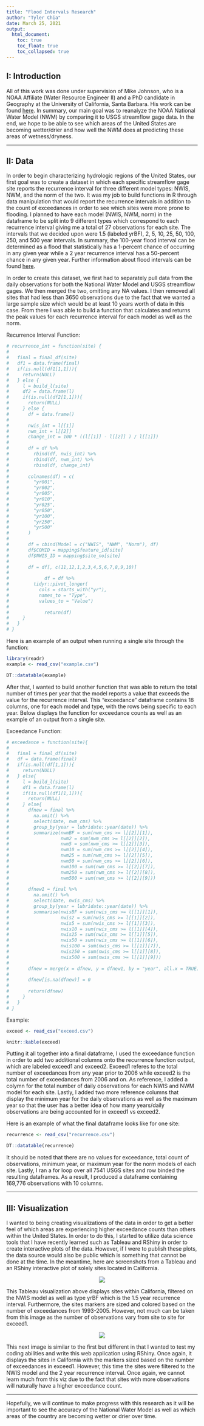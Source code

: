```yaml
---
title: "Flood Intervals Research"
author: "Tyler Chia"
date: March 25, 2021
output:
  html_document:
    toc: true
    toc_float: true
    toc_collapsed: true
---
```


## I: Introduction

All of this work was done under supervision of Mike Johnson, who is a NOAA Affiliate (Water Resource Engineer II) and a PhD candidate in Geography at the University of California, Santa Barbara.  His work can be found [here](https://mikejohnson51.github.io/index.html).  In summary, our main goal was to reanalyze the NOAA National Water Model (NWM) by comparing it to USGS streamflow gage data.  In the end, we hope to be able to see which areas of the United States are becoming wetter/drier and how well the NWM does at predicting these areas of wetness/dryness.

******

## II: Data

In order to begin characterizing hydrologic regions of the United States, our first goal was to create a dataset in which each specific streamflow gage site reports the recurrence interval for three different model types: NWIS, NWM, and the norm of the two.  It was my job to build functions in R through data manipulation that would report the recurrence intervals in addition to the count of exceedances in order to see which sites were more prone to flooding.  I planned to have each model (NWIS, NWM, norm) in the dataframe to be split into 9 different types which correspond to each recurrence interval giving me a total of 27 observations for each site.  The intervals that we decided upon were 1.5 (labeled yrBF), 2, 5, 10, 25, 50, 100, 250, and 500 year intervals.  In summary, the 100-year flood interval can be determined as a flood that statistically has a 1-percent chance of occurring in any given year while a 2 year recurrence interval has a 50-percent chance in any given year.  Further information about flood intervals can be found [here](https://www.usgs.gov/special-topic/water-science-school/science/100-year-flood?qt-science_center_objects=0#qt-science_center_objects).

In order to create this dataset, we first had to separately pull data from the daily observations for both the National Water Model and USGS streamflow gages.  We then merged the two, omitting any NA values.  I then removed all sites that had less than 3650 observations due to the fact that we wanted a large sample size which would be at least 10 years worth of data in this case.  From there I was able to build a function that calculates and returns the peak values for each recurrence interval for each model as well as the norm.  

Recurrence Interval Function:
```r
# recurrence_int = function(site) {
#   
#   final = final_df(site)
#   df1 = data.frame(final)
#   if(is.null(df1[1,1])){
#     return(NULL)
#   } else {
#     l = build_l(site)
#     df2 = data.frame(l)
#     if(is.null(df2[1,1])){
#       return(NULL)
#     } else {
#       df = data.frame()
#       
#       nwis_int = l[[1]]
#       nwm_int = l[[2]]
#       change_int = 100 * ((l[[1]] - l[[2]] ) / l[[1]])
#       
#       df = df %>% 
#         rbind(df, nwis_int) %>% 
#         rbind(df, nwm_int) %>% 
#         rbind(df, change_int) 
#       
#       colnames(df) = c(
#         "yr001",
#         "yr002",
#         "yr005",
#         "yr010",
#         "yr025",
#         "yr050",
#         "yr100",
#         "yr250",
#         "yr500"
#       )
#       
#       df = cbind(Model = c("NWIS", "NWM", "Norm"), df)
#       df$COMID = mapping$feature_id[site]
#       df$NWIS_ID = mapping$site_no[site]
#       
#       df = df[, c(11,12,1,2,3,4,5,6,7,8,9,10)]
#       
#             df = df %>% 
#         tidyr::pivot_longer(
#           cols = starts_with("yr"),
#           names_to = "Type",
#           values_to = "Value")
#       
#             return(df)
#     }
#   }
# }
```

Here is an example of an output when running a single site through the function:
```r
library(readr)
example <- read_csv("example.csv")

DT::datatable(example)
```

After that, I wanted to build another function that was able to return the total number of times per year that the model reports a value that exceeds the value for the recurrence interval.  This "exceedance" dataframe contains 18 columns, one for each model and type, with the rows being specific to each year. Below displays the function for exceedance counts as well as an example of an output from a single site.

Exceedance Function:
```r
# exceedance = function(site){
#   
#   final = final_df(site)
#   df = data.frame(final)
#   if(is.null(df[1,1])){
#     return(NULL)
#   } else{
#     l = build_l(site)
#     df1 = data.frame(l)
#     if(is.null(df1[1,1])){
#       return(NULL)
#     } else{
#       dfnew = final %>% 
#         na.omit() %>% 
#         select(date, nwm_cms) %>% 
#         group_by(year = lubridate::year(date)) %>% 
#         summarize(nwmBF = sum(nwm_cms >= l[[2]][1]),
#                   nwm2 = sum(nwm_cms >= l[[2]][2]),
#                   nwm5 = sum(nwm_cms >= l[[2]][3]),
#                   nwm10 = sum(nwm_cms >= l[[2]][4]),
#                   nwm25 = sum(nwm_cms >= l[[2]][5]),
#                   nwm50 = sum(nwm_cms >= l[[2]][6]),
#                   nwm100 = sum(nwm_cms >= l[[2]][7]),
#                   nwm250 = sum(nwm_cms >= l[[2]][8]),
#                   nwm500 = sum(nwm_cms >= l[[2]][9]))
#       
#       dfnew1 = final %>% 
#         na.omit() %>% 
#         select(date, nwis_cms) %>% 
#         group_by(year = lubridate::year(date)) %>% 
#         summarise(nwisBF = sum(nwis_cms >= l[[1]][1]),
#                   nwis2 = sum(nwis_cms >= l[[1]][2]),
#                   nwis5 = sum(nwis_cms >= l[[1]][3]),
#                   nwis10 = sum(nwis_cms >= l[[1]][4]),
#                   nwis25 = sum(nwis_cms >= l[[1]][5]),
#                   nwis50 = sum(nwis_cms >= l[[1]][6]),
#                   nwis100 = sum(nwis_cms >= l[[1]][7]),
#                   nwis250 = sum(nwis_cms >= l[[1]][8]),
#                   nwis500 = sum(nwis_cms >= l[[1]][9]))
#       
#       dfnew = merge(x = dfnew, y = dfnew1, by = "year", all.x = TRUE)
#       
#       dfnew[is.na(dfnew)] = 0
#       
#       return(dfnew)
#     }
#   }
# }
```

Example:
```r
exceed <- read_csv("exceed.csv")

knitr::kable(exceed)
```

Putting it all together into a final dataframe, I used the exceedance function in order to add two additional columns onto the recurrence function output, which are labeled exceed1 and exceed2.  Exceed1 referes to the total number of exceedances from any year prior to 2006 while exceed2 is the total number of exceedances from 2006 and on.  As reference, I added a colymn for the total number of daily observations for each NWIS and NWM model for each site.  Lastly, I added two more reference columns that display the minimum year for the daily observations as well as the maximum year so that the user has a better idea of how many years/daily observations are being accounted for in exceed1 vs exceed2.

Here is an example of what the final dataframe looks like for one site:
```r
recurrence <- read_csv("recurrence.csv")

DT::datatable(recurrence)
```

It should be noted that there are no values for exceedance, total count of observations, minimum year, or maximum year for the norm models of each site.  Lastly, I ran a for loop over all 7541 USGS sites and row binded the resulting dataframes.  As a result, I produced a dataframe containing 169,776 observations with 10 columns.

******

## III: Visualization

I wanted to being creating visualizations of the data in order to get a better feel of which areas are experiencing higher exceedance counts than others within the United States.  In order to do this, I started to utilize data science tools that I have recently learned such as Tableau and RShiny in order to create interactive plots of the data.  However, if I were to publish these plots, the data source would also be public which is something that cannot be done at the time.  In the meantime, here are screenshots from a Tableau and an RShiny interactive plot of solely sites located in California.

<center>
![](tableau.png)
</center>

This Tableau visualization above displays sites within California, filtered on the NWIS model as well as type yrBF which is the 1.5 year recurrence interval.  Furthermore, the sites markers are sized and colored based on the number of exceedances from 1993-2005.  However, not much can be taken from this image as the number of observations vary from site to site for exceed1.

<center>
![](rshinycal.png)
</center>

This next image is similar to the first but different in that I wanted to test my coding abilities and write this web application using RShiny.  Once again, it displays the sites in California with the markers sized based on the number of exceedances in exceed1.  However, this time the sites were filtered to the NWIS model and the 2 year recurrence interval.  Once again, we cannot learn much from this viz due to the fact that sites with more observations will naturally have a higher exceedance count.

******

Hopefully, we will continue to make progress with this research as it will be important to see the accuracy of the National Water Model as well as which areas of the country are becoming wetter or drier over time.